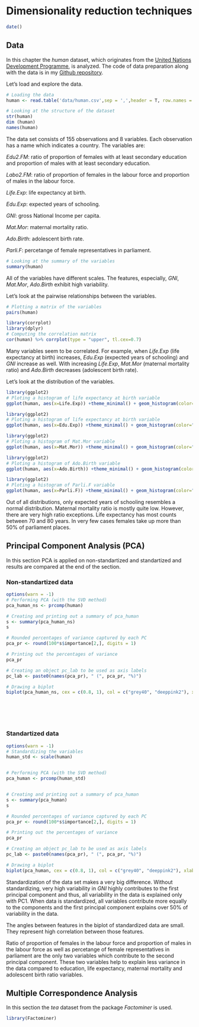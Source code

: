 # Dimensionality reduction techniques


```r
date()
```

## Data

In this chapter the *human* dataset, which originates from the [United Nations Development Programme](http://hdr.undp.org/en/content/human-development-index-hdi), is analyzed. 
The code of data preparation along with the data is in my [Github repository](https://github.com/ritabei/IODS-project/blob/master/data/create_human.R).


Let's load and explore the data.

```r
# Loading the data
human <- read.table('data/human.csv',sep = ',',header = T, row.names = 1)

# Looking at the structure of the dataset
str(human)
dim (human)
names(human)
```

The data set consists of 155 observations and 8 variables. Each observation has a name which indicates a country. The variables are:

*Edu2.FM*: ratio of proportion of females with at least secondary education and proportion of males with at least secondary education.

*Labo2.FM*: ratio of proportion of females in the labour force and proportion of males in the labour force.

*Life.Exp*: life expectancy at birth.

*Edu.Exp*: expected years of schooling.

*GNI*: gross National Income per capita.

*Mat.Mor*: maternal mortality ratio.

*Ado.Birth*: adolescent birth rate.

*Parli.F*: percetange of female representatives in parliament.


```r
# Looking at the summary of the variables
summary(human)
```
All of the variables have different scales. The features, especially, *GNI*, *Mat.Mor*, *Ado.Birth* exhibit high variability.


Let's look at the pairwise relationships between the variables.
```r
# Plotting a matrix of the variables
pairs(human)

```
```r
library(corrplot)
library(dplyr)
# Computing the correlation matrix
cor(human) %>% corrplot(type = "upper", tl.cex=0.7)

```


Many variables seem to be correlated. For example, when *Life.Exp* (life expectancy at birth) increases, *Edu.Exp* (expected years of schooling) and *GNI* increase as well. With increasing *Life.Exp*, *Mat.Mor* (maternal mortality ratio) and *Ado.Birth* decreases (adolescent birth rate).


Let's look at the distribution of the variables.

```r
library(ggplot2)
# Ploting a histogram of life expectancy at birth variable
ggplot(human, aes(x=Life.Exp)) +theme_minimal() + geom_histogram(color="darkblue", fill="lightblue", binwidth=5) + ggtitle("Life expectancy at birth")
```


```r
library(ggplot2)
# Ploting a histogram of life expectancy at birth variable
ggplot(human, aes(x=Edu.Exp)) +theme_minimal() + geom_histogram(color="darkblue", fill="lightblue", binwidth=1) + ggtitle("Expected years of schooling")+ stat_function(fun = function(x) dnorm(x, mean = mean(human$Edu.Exp), sd = sd(human$Edu.Exp)) * 1 * nrow(human))
```

```r
library(ggplot2)
# Ploting a histogram of Mat.Mor variable
ggplot(human, aes(x=Mat.Mor)) +theme_minimal() + geom_histogram(color="darkblue", fill="lightblue", binwidth=50) + ggtitle("Maternal mortality ratio")
```

```r
library(ggplot2)
# Ploting a histogram of Ado.Birth variable
ggplot(human, aes(x=Ado.Birth)) +theme_minimal() + geom_histogram(color="darkblue", fill="lightblue", binwidth=10) + ggtitle("Adolescent birth ratio")
```


```r
library(ggplot2)
# Ploting a histogram of Parli.F variable
ggplot(human, aes(x=Parli.F)) +theme_minimal() + geom_histogram(color="darkblue", fill="lightblue", binwidth=5) + ggtitle("Percetange of female representatives in parliament")
```

Out of all distributions, only expected years of schooling resembles a normal distribution. Maternal mortality ratio is mostly quite low. However, there are very high ratio exceptions. Life expectancy has most counts between 70 and 80 years. In very few cases females take up more than 50% of parliament places.


## Principal Component Analysis (PCA)

In this section PCA is applied on non-standartized and standartized and results are compared at the end of the section.

### Non-standartized data


```r
options(warn = -1)
# Performing PCA (with the SVD method)
pca_human_ns <- prcomp(human)

# Creating and printing out a summary of pca_human
s <- summary(pca_human_ns)
s

# Rounded percentages of variance captured by each PC
pca_pr <- round(100*s$importance[2,], digits = 1) 

# Printing out the percentages of variance
pca_pr

# Creating an object pc_lab to be used as axis labels
pc_lab <- paste0(names(pca_pr), " (", pca_pr, "%)")

# Drawing a biplot
biplot(pca_human_ns, cex = c(0.8, 1), col = c("grey40", "deeppink2"), xlab = pc_lab[1], ylab = pc_lab[2], sub = 'Gross National Income per capita (GNI) has the highest variability out of all features and it highly contributes to PC1 component.', cex.sub = 0.7)







```

### Standartized data

```r
options(warn = -1)
# Standardizing the variables
human_std <- scale(human)


# Performing PCA (with the SVD method)
pca_human <- prcomp(human_std)


# Creating and printing out a summary of pca_human
s <- summary(pca_human)
s

# Rounded percentages of variance captured by each PC
pca_pr <- round(100*s$importance[2,], digits = 1) 

# Printing out the percentages of variance
pca_pr

# Creating an object pc_lab to be used as axis labels
pc_lab <- paste0(names(pca_pr), " (", pca_pr, "%)")

# Drawing a biplot
biplot(pca_human, cex = c(0.8, 1), col = c("grey40", "deeppink2"), xlab = pc_lab[1], ylab = pc_lab[2],sub= 'Standartized variables more equally contribute to the principal components.', cex.sub=0.7)


```

Standardization of the data set makes a very big difference. Without standardizing, very high variability in *GNI* highly contributes to the first principal component and thus, all variability in the data is explained only with PC1.
When data is standardized, all variables contribute more equally to the components and the first principal component explains over 50% of variability in the data.

The angles between features in the biplot of standardized data are small. They represent high correlation between those features.

Ratio of proportion of females in the labour force and proportion of males in the labour force as well as percetange of female representatives in parliament are the only two variables which contribute to the second principal component. These two variables help to explain less variance in the data compared to education, life expectancy, maternal mortality and adolescent birth ratio variables.



## Multiple Correspondence Analysis

In this section the *tea* dataset from the package *Factominer* is used.

```r
library(Factominer)


```










